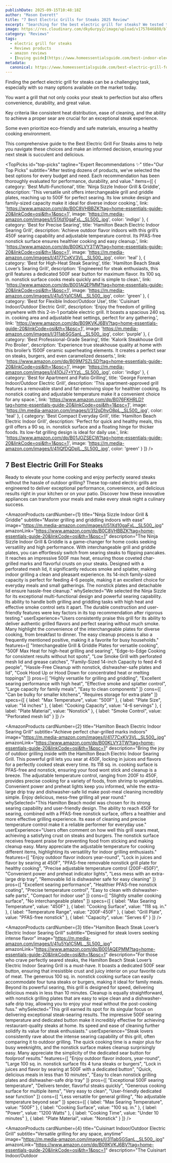 ```yaml
---
publishDate: 2025-09-15T10:48:18Z
author: "Mason Everett"
title: "7 Best Electric Grills for Steaks 2025 Review"
excerpt: "Searching for the best electric grill for steaks? We tested top models to help you find a perfect grill for juicy flavorful results at home."
image: https://res.cloudinary.com/dky6urpy2/image/upload/v1757846880/blog_image_1757846879_eqswx1.webp
category: "Reviews"
tags:
  - electric grill for steaks
  - Reviews products
  - amazon reviews
  - [buying guide](https://www.homeessentialsguide.com/best-indoor-electric-grill-for-steaks)
metadata:
  canonical: https://www.homeessentialsguide.com/best-electric-grill-for-steaks
---
```



<p>Finding the perfect electric grill for steaks can be a challenging task, especially with so many options available on the market today.</p>
<p>You want a grill that not only cooks your steak to perfection but also offers convenience, durability, and great value.</p>
<p>Key criteria like consistent heat distribution, ease of cleaning, and the ability to achieve a proper sear are crucial for an exceptional steak experience.</p>
<p>Some even prioritize eco-friendly and safe materials, ensuring a healthy cooking environment.</p>
<p>This comprehensive guide to the Best Electric Grill For Steaks aims to help you navigate these choices and make an informed decision, ensuring your next steak is succulent and delicious.</p>

<TopPicks
  id="top-picks"
  tagline="Expert Recommendations ✨"
  title="Our Top Picks"
  subtitle="After testing dozens of products, we've selected the best options for every budget and need. Each recommendation has been thoroughly evaluated for performance, durability, and value."
  items={[
    {
      category: 'Best Multi-Functional',
      title: 'Ninja Sizzle Indoor Grill & Griddle',
      description: 'This versatile unit offers interchangeable grill and griddle plates, reaching up to 500F for perfect searing. Its low smoke design and family-sized capacity make it ideal for diverse indoor cooking.',
      link: 'https://www.amazon.com/dp/B0C8VHBBZK?tag=home-essentials-guide-20&linkCode=osi&th=1&psc=1',
      image: 'https://m.media-amazon.com/images/I/51Xd10gaFxL._SL500_.jpg',
      color: 'indigo'
    },
    {
      category: 'Best for Precise Searing',
      title: 'Hamilton Beach Electric Indoor Searing Grill',
      description: 'Achieve outdoor flavor indoors with this grill’s 450F searing capability and adjustable temperature control. Its PFAS-free nonstick surface ensures healthier cooking and easy cleanup.',
      link: 'https://www.amazon.com/dp/B00KLVY3TW?tag=home-essentials-guide-20&linkCode=osi&th=1&psc=1',
      image: 'https://m.media-amazon.com/images/I/4177CxKV3VL._SL500_.jpg',
      color: 'teal'
    },
    {
      category: 'Best for High-Heat Steak Searing',
      title: 'Hamilton Beach Steak Lover’s Searing Grill',
      description: 'Engineered for steak enthusiasts, this grill features a dedicated 500F sear button for maximum flavor. Its 100 sq. in. nonstick surface cooks meals quickly and is simple to clean.',
      link: 'https://www.amazon.com/dp/B001AQEPMM?tag=home-essentials-guide-20&linkCode=osi&th=1&psc=1',
      image: 'https://m.media-amazon.com/images/I/41u5Ya1C5ML._SL500_.jpg',
      color: 'green'
    },
    {
      category: 'Best for Flexible Indoor/Outdoor Use',
      title: 'Cuisinart Indoor/Outdoor Electric Grill',
      description: 'Enjoy the freedom of grilling anywhere with this 2-in-1 portable electric grill. It boasts a spacious 240 sq. in. cooking area and adjustable heat settings, perfect for any gathering.',
      link: 'https://www.amazon.com/dp/B09KVKJ6BV?tag=home-essentials-guide-20&linkCode=osi&th=1&psc=1',
      image: 'https://m.media-amazon.com/images/I/311abSGSanL._SL500_.jpg',
      color: 'purple'
    },
    {
      category: 'Best Professional-Grade Searing',
      title: 'Kalorik Steakhouse Grill Pro Broiler',
      description: 'Experience true steakhouse quality at home with this broiler’s 1500F ceramic superheating elements. It creates a perfect sear on steaks, burgers, and even caramelized desserts.',
      link: 'https://www.amazon.com/dp/B09M7SZLSD?tag=home-essentials-guide-20&linkCode=osi&th=1&psc=1',
      image: 'https://m.media-amazon.com/images/I/41OiJ7+YYzL._SL500_.jpg',
      color: 'indigo'
    },
    {
      category: 'Best for Apartment and Patio Grilling',
      title: 'George Foreman Indoor/Outdoor Electric Grill',
      description: 'This apartment-approved grill features a removable stand and fat-removing slope for healthier cooking. Its nonstick coating and adjustable temperature make it a convenient choice for any space.',
      link: 'https://www.amazon.com/dp/B076FKHRLD?tag=home-essentials-guide-20&linkCode=osi&th=1&psc=1',
      image: 'https://m.media-amazon.com/images/I/312qDhvO8pL._SL500_.jpg',
      color: 'teal'
    },
    {
      category: 'Best Compact Everyday Grill',
      title: 'Hamilton Beach Electric Indoor Grill',
      description: 'Perfect for quick and healthy meals, this grill offers a 90 sq. in. nonstick surface and a floating hinge for thicker foods. Its low-fat grilling design is ideal for daily use.',
      link: 'https://www.amazon.com/dp/B01JOZSECW?tag=home-essentials-guide-20&linkCode=osi&th=1&psc=1',
      image: 'https://m.media-amazon.com/images/I/41IQfDQDplL._SL500_.jpg',
      color: 'green'
    }
  ]}
/>

## 7 Best Electric Grill For Steaks

Ready to elevate your home cooking and enjoy perfectly seared steaks without the hassle of outdoor grilling? These top-rated electric grills are engineered to deliver exceptional performance, convenience, and delicious results right in your kitchen or on your patio. Discover how these innovative appliances can transform your meals and make every steak night a culinary success.

<AmazonProducts
  cardNumber={1}
  title="Ninja Sizzle Indoor Grill & Griddle"
  subtitle="Master grilling and griddling indoors with ease"
  image="https://m.media-amazon.com/images/I/51Xd10gaFxL._SL500_.jpg"
  amazonLink="https://www.amazon.com/dp/B0C8VHBBZK?tag=home-essentials-guide-20&linkCode=osi&th=1&psc=1"
  description="The Ninja Sizzle Indoor Grill & Griddle is a game-changer for home cooks seeking versatility and high performance. With interchangeable grill and griddle plates, you can effortlessly switch from searing steaks to flipping pancakes. It reaches an impressive 500F max heat, ensuring those coveted char-grilled marks and flavorful crusts on your steaks. Designed with a perforated mesh lid, it significantly reduces smoke and splatter, making indoor grilling a clean and pleasant experience. Its 14-inch family-sized capacity is perfect for feeding 4-6 people, making it an excellent choice for everyday meals and small gatherings. The nonstick plates and detachable lid ensure hassle-free cleanup."
  whySelected="We selected the Ninja Sizzle for its exceptional multi-functional design and powerful searing capability. Its ability to handle both grilling and griddling tasks with high heat and effective smoke control sets it apart. The durable construction and user-friendly features were key factors in its top recommendation after rigorous testing."
  userExperience="Users consistently praise this grill for its ability to deliver authentic grilled flavors and perfect searing without much smoke. Many highlight the convenience of the interchangeable plates for diverse cooking, from breakfast to dinner. The easy cleanup process is also a frequently mentioned positive, making it a favorite for busy households."
  features={[
    "Interchangeable Grill & Griddle Plates for versatile cooking",
    "500F Max Heat for high-heat grilling and searing",
    "Edge-to-Edge Cooking for consistent results without hot spots",
    "Low Smoke Grill with perforated mesh lid and grease catches",
    "Family-Sized 14-inch Capacity to feed 4-6 people",
    "Hassle-Free Cleanup with nonstick, dishwasher-safe plates and lid",
    "Cook Hood Up or Hood Down for concentrated heat or melting toppings"
  ]}
  pros={[
    "Highly versatile for grilling and griddling",
    "Excellent searing performance with high heat",
    "Effective smoke and splatter control",
    "Large capacity for family meals",
    "Easy to clean components"
  ]}
  cons={[
    "Can be bulky for smaller kitchens",
    "Requires storage for extra plate"
  ]}
  specs={[
    { label: "Max Temperature", value: "500F" },
    { label: "Plate Size", value: "14 inches" },
    { label: "Cooking Capacity", value: "4-6 servings" },
    { label: "Plate Material", value: "Nonstick" },
    { label: "Smoke Control", value: "Perforated mesh lid" }
  ]}
/>

<AmazonProducts
  cardNumber={2}
  title="Hamilton Beach Electric Indoor Searing Grill"
  subtitle="Achieve perfect char-grilled marks indoors"
  image="https://m.media-amazon.com/images/I/4177CxKV3VL._SL500_.jpg"
  amazonLink="https://www.amazon.com/dp/B00KLVY3TW?tag=home-essentials-guide-20&linkCode=osi&th=1&psc=1"
  description="Bring the joy of outdoor grilling inside with the Hamilton Beach Electric Indoor Searing Grill. This powerful grill lets you sear at 450F, locking in juices and flavors for a perfectly cooked steak every time. Its 118 sq. in. cooking surface is PFAS-free and nonstick, ensuring your food wont stick and cleanup is a breeze. The adjustable temperature control, ranging from 200F to 450F, provides precise cooking for a variety of foods, from shrimp to vegetables. Convenient power and preheat lights keep you informed, while the extra-large drip tray and dishwasher-safe lid make post-meal cleaning incredibly simple. Enjoy delicious, mess-free grilling all year round."
  whySelected="This Hamilton Beach model was chosen for its strong searing capability and user-friendly design. The ability to reach 450F for searing, combined with a PFAS-free nonstick surface, offers a healthier and more effective grilling experience. Its ease of cleaning and precise temperature control make it a reliable performer for everyday use."
  userExperience="Users often comment on how well this grill sears meat, achieving a satisfying crust on steaks and burgers. The nonstick surface receives frequent praise for preventing food from sticking and making cleanup easy. Many appreciate the adjustable temperature for cooking different items, highlighting its versatility for indoor grilling enthusiasts."
  features={[
    "Enjoy outdoor flavor indoors year-round",
    "Lock in juices and flavor by searing at 450F",
    "PFAS-free removable nonstick grill plate for healthy cooking",
    "Precise adjustable temperature control (200F-450F)",
    "Convenient power and preheat indicator lights",
    "Less mess with an extra-large drip tray",
    "Removable lid is dishwasher safe for easy cleaning"
  ]}
  pros={[
    "Excellent searing performance",
    "Healthier PFAS-free nonstick coating",
    "Precise temperature control",
    "Easy to clean with dishwasher-safe parts",
    "Compact for indoor use"
  ]}
  cons={[
    "Slightly smaller cooking surface",
    "No interchangeable plates"
  ]}
  specs={[
    { label: "Max Searing Temperature", value: "450F" },
    { label: "Cooking Surface", value: "118 sq. in." },
    { label: "Temperature Range", value: "200F-450F" },
    { label: "Grill Plate", value: "PFAS-free nonstick" },
    { label: "Capacity", value: "Serves 6" }
  ]}
/>

<AmazonProducts
  cardNumber={3}
  title="Hamilton Beach Steak Lover’s Electric Indoor Searing Grill"
  subtitle="Designed for steak lovers seeking intense flavor"
  image="https://m.media-amazon.com/images/I/41u5Ya1C5ML._SL500_.jpg"
  amazonLink="https://www.amazon.com/dp/B001AQEPMM?tag=home-essentials-guide-20&linkCode=osi&th=1&psc=1"
  description="For those who crave perfectly seared steaks, the Hamilton Beach Steak Lover’s Electric Indoor Searing Grill is a must-have. It boasts a dedicated 500F sear button, ensuring that irresistible crust and juicy interior on your favorite cuts of meat. The generous 100 sq. in. nonstick cooking surface can easily accommodate four tuna steaks or burgers, making it ideal for family meals. Beyond its powerful searing, this grill is designed for speed, delivering delicious meals in less than 10 minutes. Cleanup is equally straightforward, with nonstick grilling plates that are easy to wipe clean and a dishwasher-safe drip tray, allowing you to enjoy your meal without the post-cooking fuss."
  whySelected="This grill earned its spot for its singular focus on delivering exceptional steak-searing results. The impressive 500F searing temperature and dedicated button make it incredibly effective for achieving restaurant-quality steaks at home. Its speed and ease of cleaning further solidify its value for steak enthusiasts."
  userExperience="Steak lovers consistently rave about the intense searing capability of this grill, often comparing it to outdoor grilling. The quick cooking time is a major plus for busy weeknights, and the nonstick surface makes cleanup surprisingly easy. Many appreciate the simplicity of the dedicated sear button for foolproof results."
  features={[
    "Enjoy outdoor flavor indoors, year-round",
    "Large 100 sq. in. nonstick surface fits 4 tuna steaks or burgers",
    "Lock in juices and flavor by searing at 500F with a dedicated button",
    "Quick, delicious meals in less than 10 minutes",
    "Easy to clean nonstick grilling plates and dishwasher-safe drip tray"
  ]}
  pros={[
    "Exceptional 500F searing temperature",
    "Delivers tender, flavorful steaks quickly",
    "Generous cooking surface for multiple items",
    "Very easy to clean",
    "User-friendly dedicated sear function"
  ]}
  cons={[
    "Less versatile for general grilling",
    "No adjustable temperature beyond sear"
  ]}
  specs={[
    { label: "Max Searing Temperature", value: "500F" },
    { label: "Cooking Surface", value: "100 sq. in." },
    { label: "Power", value: "1200 Watts" },
    { label: "Cooking Time", value: "Under 10 minutes" },
    { label: "Plate Material", value: "Nonstick" }
  ]}
/>

<AmazonProducts
  cardNumber={4}
  title="Cuisinart Indoor/Outdoor Electric Grill"
  subtitle="Versatile grilling for any space, anytime"
  image="https://m.media-amazon.com/images/I/311abSGSanL._SL500_.jpg"
  amazonLink="https://www.amazon.com/dp/B09KVKJ6BV?tag=home-essentials-guide-20&linkCode=osi&th=1&psc=1"
  description="The Cuisinart Indoor/Outdoor